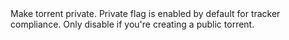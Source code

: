<ParamField query="--private, -p" type="boolean" default={true}>
  Make torrent private.
  <Note>
    Private flag is enabled by default for tracker compliance. Only disable if you're creating a public torrent.
  </Note>
</ParamField>
